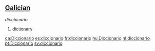 ==[[Galician]]==

''diccionario''

# [[dictionary]]

[[ca:Diccionario]]
[[es:diccionario]]
[[fr:diccionario]]
[[hu:Diccionario]]
[[nl:diccionario]]
[[pt:Diccionario]]
[[sv:diccionario]]
